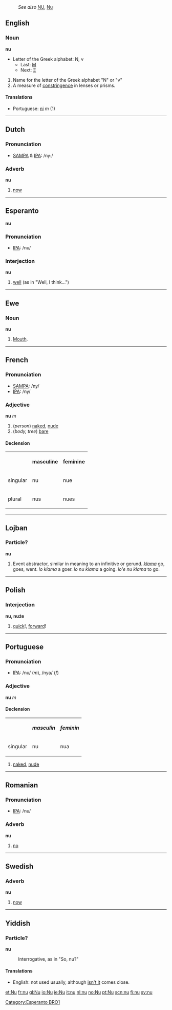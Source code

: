:''See also'' [[NU]], [[Nu]]
==English==
===Noun===
'''nu'''

*Letter of the Greek alphabet: &#925;, &#957;
**Last: [[mu|&#924;]]
**Next: [[xi|&#926;]]

#Name for the letter of the Greek alphabet "&Nu;" or "&nu;"
#A measure of [[constringence]] in lenses or prisms.

====Translations====
*Portuguese: [[ni]] ''m'' (1)

----

==Dutch==
===Pronunciation===
*[[w:SAMPA|SAMPA]] & [[w:IPA|IPA]]: /ny:/

===Adverb===
'''nu'''

#[[now]]

----
==Esperanto==
'''nu'''

===Pronunciation===
*[[w:IPA|IPA]]: /nu/

===Interjection===
'''nu'''

#[[well]] (as in "Well, I think...")

[[Category:Esperanto BRO1]]
----

==Ewe==
===Noun===
'''nu'''

#[[Mouth]].
----
==French==
===Pronunciation===
*[[w:SAMPA|SAMPA]]:  /ny/ 
*[[w:IPA|IPA]]: /ny/

===Adjective===
'''nu''' ''m''

#(''person'') [[naked]], [[nude]]
#(''body, tree'') [[bare]]

====Declension====
<table border="0">
<tr><th></th><th>masculine</th><th>feminine</th></tr>
<tr><td>singular  </td><td>nu</td><td>nue</td></tr>
<tr><td>plural</td><td>nus</td><td>nues</td></tr>
</table>

<!-- This does not belong here!
----
==Greek==
===Pronunciation===
*[[w:IPA|IPA]]: /'/

===Letter===
'''nu'''?

*Letter of the Greek alphabet: &#925 &#957
**Previous: [[mu|&#924]]
**Next: [[xi|&#926]]

*The thirteenth letter of the [[w:Classical Greek|Classical]] and [[w:Modern Greek|Modern]], the fourteenth in [[w:Old Greek|Old Greek]].

===Numeral===
represents a value of 50

===Translations===
*English: [[fifty]]
-->

----

==Lojban==
===Particle?===
'''nu'''

#Event abstractor, similar in meaning to an infinitive or gerund. ''[[klama]]'' go, goes, went. ''lo klama'' a goer. ''lo nu klama'' a going. ''lo'e nu klama'' to go.

----
==Polish==
===Interjection===
'''nu, nu&#380;e'''

#[[quick]]!, [[forward]]!

----
==Portuguese==
===Pronunciation===
*[[w:IPA|IPA]]: /nu/ (''m''), /nya/ (''f'')

===Adjective===
'''nu''' ''m''

====Declension====

<table border="0">
<tr><th></th><th>''masculin''</th><th>''feminin''</th></tr>
<tr><td>singular  </td><td>nu</td><td>nua</td></tr>
</table>

#[[naked]], [[nude]]

----
==Romanian==
===Pronunciation===
*[[w:IPA|IPA]]: /nu/

===Adverb===
'''nu'''

#[[no]]

----
==Swedish==
===Adverb===
'''nu'''

#[[now]]

----

==Yiddish==
===Particle?===
'''nu'''

:Interrogative, as in "So, nu?"

====Translations====
*English: not used usually, although [[isn't it]] comes close.

<!--Is this used for making tag questions?-->

[[et:Nu]]
[[fr:nu]]
[[gl:Nu]]
[[io:Nu]]
[[ie:Nu]]
[[it:nu]]
[[nl:nu]]
[[no:Nu]]
[[pt:Nu]]
[[scn:nu]]
[[fi:nu]]
[[sv:nu]]